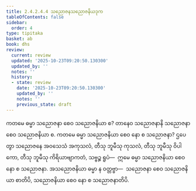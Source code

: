 ```yaml
---
title: 2.4.2.4.4 သညောဇနသညောဇနိယဒုက
tableOfContents: false
sidebar:
  order: 4
type: tipitaka
basket: ab
book: dhs
review:
  current: review
  updated: '2025-10-23T09:20:50.130300'
  updated_by: ''
  notes: ''
  history:
  - state: review
    date: '2025-10-23T09:20:50.130300'
    updated_by: ''
    notes: ''
    previous_state: draft
---
```



<ReviewStatus review={frontmatter.review} showDetails={true} />

<HypothesisAnnotation frontmatter={frontmatter} />

<DynamicBreadcrumb />

<Division number="1483" book="dhs" e="ch" v="29" p="280">

<Paragraph number="2194" book="dhs">
ကတမေ ဓမ္မာ သညောဇနာ စေဝ သညောဇနိယာ စ? တာနေဝ သညောဇနာနိ သညောဇနာ စေဝ သညောဇနိယာ စ.
</Paragraph>

</Division>
<Division number="1484" book="dhs" e="ch" v="29" p="281">

<Paragraph number="2195" book="dhs">
ကတမေ ဓမ္မာ သညောဇနိယာ စေဝ နော စ သညောဇနာ? ဌပေတွာ သညောဇနေ အဝသေသံ အကုသလံ, တီသု ဘူမီသု ကုသလံ, တီသု ဘူမီသု ဝိပါကော, တီသု ဘူမီသု ကိရိယာဗျာကတံ, သဗ္ဗဉ္စ ရူပံ—  ဣမေ ဓမ္မာ သညောဇနိယာ စေဝ နော စ သညောဇနာ. အသညောဇနိယာ ဓမ္မာ န ဝတ္တဗ္ဗာ—  သညောဇနာ စေဝ သညောဇနိယာ စာတိပိ, သညောဇနိယာ စေဝ နော စ သညောဇနာတိပိ.
</Paragraph>
</Division>